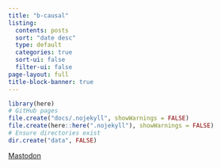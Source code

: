 ```yaml
---
title: "b-causal"
listing:
  contents: posts
  sort: "date desc"
  type: default
  categories: true
  sort-ui: false
  filter-ui: false
page-layout: full
title-block-banner: true
---
```





```r
library(here)
# GitHub pages
file.create("docs/.nojekyll", showWarnings = FALSE)
file.create(here::here(".nojekyll"), showWarnings = FALSE)
# Ensure directories exist
dir.create("data", FALSE)
```


<a rel="me" href="https://mathstodon.xyz/@joseph_bulbulia">Mastodon</a>